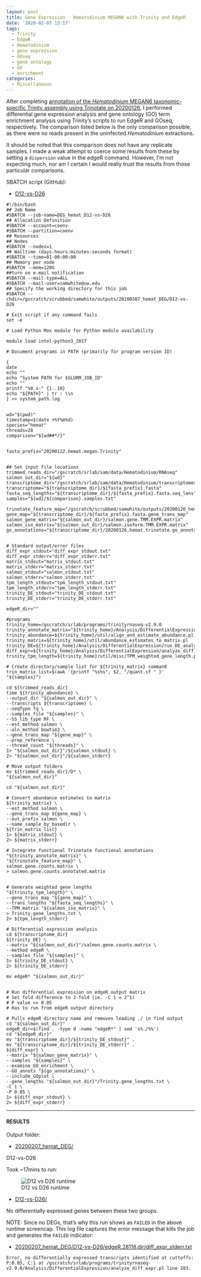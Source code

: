 ```yaml
---
layout: post
title: Gene Expression - Hematodinium MEGAN6 with Trinity and EdgeR
date: '2020-02-07 13:17'
tags:
  - Trinity
  - EdgeR
  - Hematodinium
  - gene expression
  - GOseq
  - gene ontology
  - GO
  - enrichment
categories:
  - Miscellaneous
---
```

After completing [annotation of the _Hematodinium_ MEGAN6 taxonomic-specific Trinity assembly using Trinotate on 20200126](https://robertslab.github.io/sams-notebook/2020/01/26/Transcriptome-Annotation-Trinotate-Hematodinium-MEGAN6-Taxonomic-specific-Trinity-Assembly-on-Mox.html), I performed differential gene expression analysis and gene ontology (GO) term enrichment analysis using Trinity's scripts to run EdgeR and GOseq, respectively. The comparison listed below is the only comparison possible, as there were no reads present in the uninfected _Hematodinium_ extractions.

It should be noted that this comparison does not have any replicate samples. I made a weak attempt to coerce some results from these by setting a `dispersion` value in the edgeR command. However, I'm not expecting much, nor am I certain I would really trust the results from those particular comparisons.


SBATCH script (GitHub):

- [D12-vs-D26](https://github.com/RobertsLab/sams-notebook/blob/master/sbatch_scripts/20200207_hemat_DEG_D12-vs-D26.sh)

```shell
#!/bin/bash
## Job Name
#SBATCH --job-name=DEG_hemat_D12-vs-D26
## Allocation Definition
#SBATCH --account=coenv
#SBATCH --partition=coenv
## Resources
## Nodes
#SBATCH --nodes=1
## Walltime (days-hours:minutes:seconds format)
#SBATCH --time=01-00:00:00
## Memory per node
#SBATCH --mem=120G
##turn on e-mail notification
#SBATCH --mail-type=ALL
#SBATCH --mail-user=samwhite@uw.edu
## Specify the working directory for this job
#SBATCH --chdir=/gscratch/scrubbed/samwhite/outputs/20200207_hemat_DEG/D12-vs-D26

# Exit script if any command fails
set -e

# Load Python Mox module for Python module availability

module load intel-python3_2017

# Document programs in PATH (primarily for program version ID)

{
date
echo ""
echo "System PATH for $SLURM_JOB_ID"
echo ""
printf "%0.s-" {1..10}
echo "${PATH}" | tr : \\n
} >> system_path.log


wd="$(pwd)"
timestamp=$(date +%Y%m%d)
species="hemat"
threads=28
comparison="${wd##*/}"


fasta_prefix="20200122.hemat.megan.Trinity"


## Set input file locations
trimmed_reads_dir="/gscratch/srlab/sam/data/Hematodinium/RNAseq"
salmon_out_dir="${wd}"
transcriptome_dir="/gscratch/srlab/sam/data/Hematodinium/transcriptomes"
transcriptome="${transcriptome_dir}/${fasta_prefix}.fasta"
fasta_seq_lengths="${transcriptome_dir}/${fasta_prefix}.fasta.seq_lens"
samples="${wd}/${comparison}.samples.txt"

trinotate_feature_map="/gscratch/scrubbed/samwhite/outputs/20200126_hemat_trinotate_megan/20200126.hemat.trinotate.annotation_feature_map.txt"
gene_map="${transcriptome_dir}/${fasta_prefix}.fasta.gene_trans_map"
salmon_gene_matrix="${salmon_out_dir}/salmon.gene.TMM.EXPR.matrix"
salmon_iso_matrix="${salmon_out_dir}/salmon.isoform.TMM.EXPR.matrix"
go_annotations="${transcriptome_dir}/20200126.hemat.trinotate.go_annotations.txt"


# Standard output/error files
diff_expr_stdout="diff_expr_stdout.txt"
diff_expr_stderr="diff_expr_stderr.txt"
matrix_stdout="matrix_stdout.txt"
matrix_stderr="matrix_stderr.txt"
salmon_stdout="salmon_stdout.txt"
salmon_stderr="salmon_stderr.txt"
tpm_length_stdout="tpm_length_stdout.txt"
tpm_length_stderr="tpm_length_stderr.txt"
trinity_DE_stdout="trinity_DE_stdout.txt"
trinity_DE_stderr="trinity_DE_stderr.txt"

edgeR_dir=""

#programs
trinity_home=/gscratch/srlab/programs/trinityrnaseq-v2.9.0
trinity_annotate_matrix="${trinity_home}/Analysis/DifferentialExpression/rename_matrix_feature_identifiers.pl"
trinity_abundance=${trinity_home}/util/align_and_estimate_abundance.pl
trinity_matrix=${trinity_home}/util/abundance_estimates_to_matrix.pl
trinity_DE=${trinity_home}/Analysis/DifferentialExpression/run_DE_analysis.pl
diff_expr=${trinity_home}/Analysis/DifferentialExpression/analyze_diff_expr.pl
trinity_tpm_length=${trinity_home}/util/misc/TPM_weighted_gene_length.py

# Create directory/sample list for ${trinity_matrix} command
trin_matrix_list=$(awk '{printf "%s%s", $2, "/quant.sf " }' "${samples}")

cd ${trimmed_reads_dir}
time ${trinity_abundance} \
--output_dir "${salmon_out_dir}" \
--transcripts ${transcriptome} \
--seqType fq \
--samples_file "${samples}" \
--SS_lib_type RF \
--est_method salmon \
--aln_method bowtie2 \
--gene_trans_map "${gene_map}" \
--prep_reference \
--thread_count "${threads}" \
1> "${salmon_out_dir}"/${salmon_stdout} \
2> "${salmon_out_dir}"/${salmon_stderr}

# Move output folders
mv ${trimmed_reads_dir}/D* \
"${salmon_out_dir}"

cd "${salmon_out_dir}"

# Convert abundance estimates to matrix
${trinity_matrix} \
--est_method salmon \
--gene_trans_map ${gene_map} \
--out_prefix salmon \
--name_sample_by_basedir \
${trin_matrix_list}
1> ${matrix_stdout} \
2> ${matrix_stderr}

# Integrate functional Trinotate functional annotations
"${trinity_annotate_matrix}" \
"${trinotate_feature_map}" \
salmon.gene.counts.matrix \
> salmon.gene.counts.annotated.matrix


# Generate weighted gene lengths
"${trinity_tpm_length}" \
--gene_trans_map "${gene_map}" \
--trans_lengths "${fasta_seq_lengths}" \
--TPM_matrix "${salmon_iso_matrix}" \
> Trinity.gene_lengths.txt \
2> ${tpm_length_stderr}

# Differential expression analysis
cd ${transcriptome_dir}
${trinity_DE} \
--matrix "${salmon_out_dir}"/salmon.gene.counts.matrix \
--method edgeR \
--samples_file "${samples}" \
1> ${trinity_DE_stdout} \
2> ${trinity_DE_stderr}

mv edgeR* "${salmon_out_dir}"


# Run differential expression on edgeR output matrix
# Set fold difference to 2-fold (ie. -C 1 = 2^1)
# P value <= 0.05
# Has to run from edgeR output directory

# Pulls edgeR directory name and removes leading ./ in find output
cd "${salmon_out_dir}"
edgeR_dir=$(find . -type d -name "edgeR*" | sed 's%./%%')
cd "${edgeR_dir}"
mv "${transcriptome_dir}/${trinity_DE_stdout}" .
mv "${transcriptome_dir}/${trinity_DE_stderr}" .
${diff_expr} \
--matrix "${salmon_gene_matrix}" \
--samples "${samples}" \
--examine_GO_enrichment \
--GO_annots "${go_annotations}" \
--include_GOplot \
--gene_lengths "${salmon_out_dir}"/Trinity.gene_lengths.txt \
-C 1 \
-P 0.05 \
1> ${diff_expr_stdout} \
2> ${diff_expr_stderr}
```


---

#### RESULTS

Output folder:

- [20200207_hemat_DEG/](https://gannet.fish.washington.edu/Atumefaciens/20200207_hemat_DEG/)


D12-vs-D26

Took ~17mins to run:

![D12 vs D26 runtime](https://raw.githubusercontent.com/RobertsLab/sams-notebook/master/images/screencaps/20200207_hemat_DEG_D12-vs-D26_runtime.png)

- [D12-vs-D26/](https://gannet.fish.washington.edu/Atumefaciens/20200207_hemat_DEG/D12-vs-D26)


No differentially expressed genes between these two groups.

NOTE: Since no DEGs, that's why this run shows as `FAILED` in the above runtime screencap. This log file captures the error message that kills the job and generates the `FAILED` indicator:

- [20200207_hemat_DEG/D12-vs-D26/edgeR.28118.dir/diff_expr_stderr.txt](https://gannet.fish.washington.edu/Atumefaciens/20200207_hemat_DEG/D12-vs-D26/edgeR.28118.dir/diff_expr_stderr.txt)

`Error, no differentially expressed transcripts identified at cuttoffs: P:0.05, C:1 at /gscratch/srlab/programs/trinityrnaseq-v2.9.0/Analysis/DifferentialExpression/analyze_diff_expr.pl line 203.`
